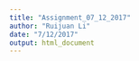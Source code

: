 ```yaml
---
title: "Assignment_07_12_2017"
author: "Ruijuan Li"
date: "7/12/2017"
output: html_document
---
```


